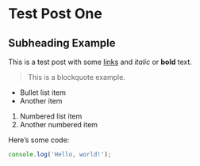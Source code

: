 # Test Post One

## Subheading Example

This is a test post with some [links](https://example.com) and *italic* or **bold** text.

> This is a blockquote example.

- Bullet list item
- Another item

1. Numbered list item
2. Another numbered item

Here’s some code:

```javascript
console.log('Hello, world!');
```